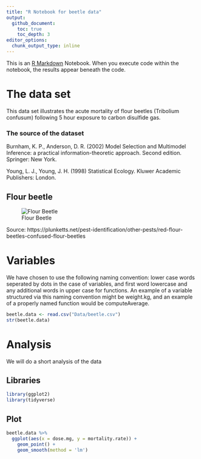 ```yaml
---
title: "R Notebook for beetle data"
output: 
  github_document:
    toc: true
    toc_depth: 3
editor_options:
  chunk_output_type: inline
---
```


This is an [R Markdown](http://rmarkdown.rstudio.com) Notebook. When you execute code within the notebook, the results appear beneath the code. 

# The data set
This data set illustrates the acute mortality of flour beetles (Tribolium confusum) following 5 hour exposure to carbon disulfide gas.

### The source of the dataset
Burnham, K. P., Anderson, D. R. (2002) Model Selection and Multimodel Inference: a practical information-theoretic approach. Second edition. Springer: New York.

Young, L. J., Young, J. H. (1998) Statistical Ecology. Kluwer Academic Publishers: London.

## Flour beetle

![Flour Beetle](Graphics/Red-flour-beetle.jpg)

Source: https://plunketts.net/pest-identification/other-pests/red-flour-beetles-confused-flour-beetles

# Variables

We have chosen to use the following naming convention: lower case words seperated by dots in the case of variables, and first word lowercase and any additional words in upper case for functions. An example of a variable structured via this naming convention might be weight.kg, and an example of a properly named function would be computeAverage.

```r
beetle.data <- read.csv("Data/beetle.csv")
str(beetle.data)
```

# Analysis
We will do a short analysis of the data

## Libraries
```r
library(ggplot2)
library(tidyverse)
```

## Plot
```r
beetle.data %>%
  ggplot(aes(x = dose.mg, y = mortality.rate)) +
    geom_point() +
    geom_smooth(method = 'lm')

```

